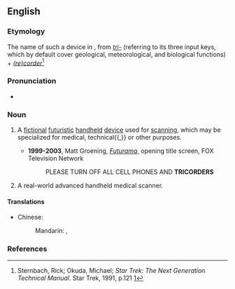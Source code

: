 ==English==
{{wikipedia}}

===Etymology===
The name of such a device in ''{{w|lang=en|Star Trek}}'', from ''[[tri-]]'' (referring to its three input keys, which by default cover geological, meteorological, and biological functions) + ''[[recorder|(re)corder]]''<ref> Sternbach, Rick; Okuda, Michael; ''Star Trek: The Next Generation Technical Manual''. Star Trek, 1991, p.121 [http://www.scribd.com/full/17602666?access_key=key-dm7ej6psh7rcsxbyhjy] </ref>

===Pronunciation===
* {{audio|en|En-au-tricorder.ogg|Audio (AU)}}

===Noun===
{{en-noun}}

# {{label|en|fiction}} A [[fictional]] [[futuristic]] [[handheld]] [[device]] used for [[scan]]ning, which may be specialized for medical, technical{{,}} or other purposes.
#* '''1999-2003''', Matt Groening, ''[[w:Futurama|Futurama]]'', opening title screen, FOX Television Network
#*: PLEASE TURN OFF ALL CELL PHONES AND '''TRICORDERS'''
# {{label|en|slang}} A real-world advanced handheld medical scanner.

====Translations====
{{trans-top|handheld device}}
* Chinese:
*: Mandarin: {{t|cmn|三錄儀|sc=Hani}}, {{t|cmn|三录仪|tr=sānlùyí|sc=Hani}}
{{trans-mid}}
{{trans-bottom}}

===References===
<references/>

{{c|en|Star Trek}}
